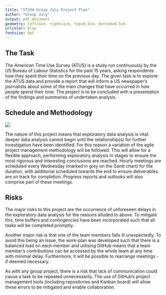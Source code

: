 ```yaml
---
title: "ST334 Group July Project Plan"
author: "Group July"
output: pdf_document
geometry: left=1cm, right=1cm, top=0.5cm, bottom=0.5cm
urlcolor: blue
fontsize: 9pt
---
```


## The Task

The American Time Use Survey (ATUS) is a study run continuously by the US Bureau of Labour Statistics for the past 15 years, asking respondents how they spent their time on the previous day. The given task is to explore the ATUS data and provide a report that will inform a US newspaper’s journalists about some of the main changes that have occurred in how people spend their time. The project is to be concluded with a presentation of the findings and summaries of undertaken analysis.

## Schedule and Methodology

![](gantt.png)

\begin{center} \textbf{Figure 1: Gantt Chart of Group July's Project Schedule \textit{(subject to review at meetings)}} \end{center}

The nature of this project means that exploratory data analysis is vital: deeper data analysis cannot begin until the relationship(s) for further investigation have been identified. For this reason a variation of the agile project management methodology will be followed. This will allow for a flexible approach, performing exploratory analysis in stages to ensure the most rigorous and interesting conclusions are reached. Hourly meetings are scheduled every Wednesday (marked in grey on the Gantt chart) for the duration, with additional scheduled towards the end to ensure deliverables are on track for completion. Progress reports and outlooks will also comprise part of these meetings.

## Risks

The major risks to this project are the occurrence of unforeseen delays in the exploratory data analysis for the reasons alluded to above. To mitigate this, time buffers and contingencies have been incorporated such that all tasks will be completed promptly.

Another major risk is that one of the team members falls ill unexpectedly. To avoid this being an issue, the work-plan was developed such that there is a balanced load on each member and utilising GitHub means that a team member's contributions can be accessed by the whole team at any time with minimal delay. Furthermore, it will be possible to rearrange meetings - if deemed necessary.

As with any group project, there is a risk that lack of communication could cause a task to be repeated unnecessarily. The use of GitHub's project management tools (including repositories and Kanban board) will allow these errors to be mitigated and enable collaboration.